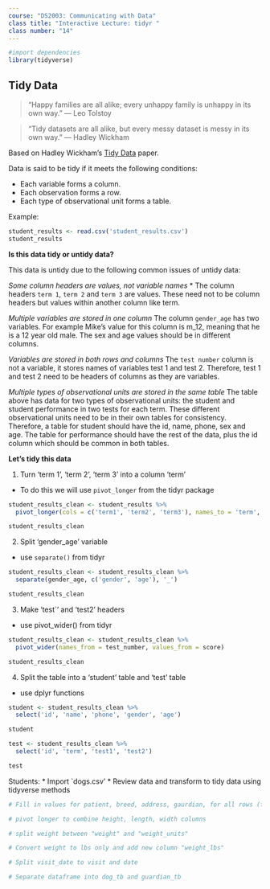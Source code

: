 ```yaml
---
course: "DS2003: Communicating with Data"
class title: "Interactive Lecture: tidyr "
class number: "14"
---
```


```r
#import dependencies
library(tidyverse)
```
## Tidy Data
>“Happy families are all alike; every unhappy family is unhappy in its own way.” –– Leo Tolstoy

>“Tidy datasets are all alike, but every messy dataset is messy in its own way.” –– Hadley Wickham

Based on Hadley Wickham's [Tidy Data](https://vita.had.co.nz/papers/tidy-data.pdf) paper. 

Data is said to be tidy if it meets the following conditions:

* Each variable forms a column.
* Each observation forms a row.
* Each type of observational unit forms a table.

Example:
```r
student_results <- read.csv('student_results.csv')
student_results
```

**Is this data tidy or untidy data?**

This data is untidy due to the following common issues of untidy data:

*Some column headers are values, not variable names*
* The column headers `term 1`, `term 2` and `term 3` are values. These need not to be column headers but values within another column like term.

*Multiple variables are stored in one column*
The column `gender_age` has two variables. For example Mike’s value for this column is m_12, meaning that he is a 12 year old male. The sex and age values should be in different columns.

*Variables are stored in both rows and columns*
The `test number` column is not a variable, it stores names of variables test 1 and test 2. Therefore, test 1 and test 2 need to be headers of columns as they are variables.

*Multiple types of observational units are stored in the same table*
The table above has data for two types of observational units: the student and student performance in two tests for each term. These different observational units need to be in their own tables for consistency. Therefore, a table for student should have the id, name, phone, sex and age. The table for performance should have the rest of the data, plus the id column which should be common in both tables.

**Let's tidy this data**

1. Turn 'term 1', 'term 2', 'term 3' into a column 'term'

* To do this we will use `pivot_longer` from the tidyr package

```r
student_results_clean <- student_results %>%
  pivot_longer(cols = c('term1', 'term2', 'term3'), names_to = 'term', values_to = 'score')

student_results_clean
```

2. Split 'gender_age' variable
* use `separate()` from tidyr

```r
student_results_clean <- student_results_clean %>%
  separate(gender_age, c('gender', 'age'), '_')

student_results_clean
```

3. Make 'test`' and 'test2' headers
* use pivot_wider() from tidyr

```r
student_results_clean <- student_results_clean %>%
  pivot_wider(names_from = test_number, values_from = score)

student_results_clean
```

4. Split the table into a 'student' table and 'test' table
* use dplyr functions

```r
student <- student_results_clean %>%
  select('id', 'name', 'phone', 'gender', 'age')

student
```

```r
test <- student_results_clean %>%
  select('id', 'term', 'test1', 'test2')

test
```

Students:
* Import `dogs.csv'
* Review data and transform to tidy data using tidyverse methods

```r

# Fill in values for patient, breed, address, gaurdian, for all rows (fill down same value to next value)

# pivot longer to combine height, length, width columns

# split weight between "weight" and "weight_units"

# Convert weight to lbs only and add new column "weight_lbs"

# Split visit_date to visit and date

# Separate dataframe into dog_tb and guardian_tb





```


